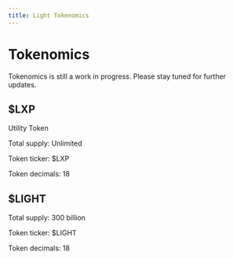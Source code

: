 ```yaml
---
title: Light Tokenomics
---
```


# Tokenomics


<Callout emoji="👾">
  Tokenomics is still a work in progress. Please stay tuned for further updates.
</Callout>

## $LXP

Utility Token

Total supply: Unlimited

Token ticker: $LXP

Token decimals: 18

## $LIGHT

Total supply: 300 billion

Token ticker: $LIGHT

Token decimals: 18
